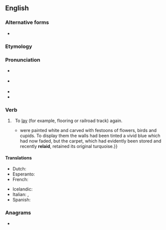 {{also|relay}}
==English==

===Alternative forms===
* {{l|en|relay}}

===Etymology===
{{prefix|re|lay|lang=en}}

===Pronunciation===
* {{a|UK}} {{IPA|/ˌɹiːˈleɪ/|lang=en}}
* {{a|US}} {{IPA|/ˌɹiˈleɪ/|lang=en}}
* {{rhymes|iːleɪ|lang=en}}
* {{homophones|lang=en|relay}}

===Verb===
{{en-verb|relays|relaying|relaid}}

# {{lb|en|transitive}}&nbsp; To [[lay]] (for example, flooring or railroad track) again.
#* {{quote-book|year=1963|author={{w|Margery Allingham}}
|title={{w|The China Governess}}
|chapter=1|url=http://openlibrary.org/works/OL2004261W
|passage=The half-dozen pieces {{...}} were painted white and carved with festoons of flowers, birds and cupids. To display them the walls had been tinted a vivid blue which had now faded, but the carpet, which had evidently been stored and recently '''relaid''', retained its original turquoise.}}
#: {{ux|en|He had to '''re-lay''' the tiles because the cement was too dry.}}

====Translations====
{{trans-top|to lay again}}
* Dutch: {{t|nl|herleggen}}
* Esperanto: {{t|eo|remeti}}
* French: {{t+|fr|remettre}}
{{trans-mid}}
* Icelandic: {{t|is|endurleggja}}
* Italian: {{t|it|ricollocare}}, {{t+|it|rimettere}}
* Spanish: {{t+|es|reponer}}
{{trans-bottom}}

===Anagrams===
* {{anagrams|en|a=aelry|Arely|Early|Layer|Leary|Raley|Rayle|early|layer|leary}}
